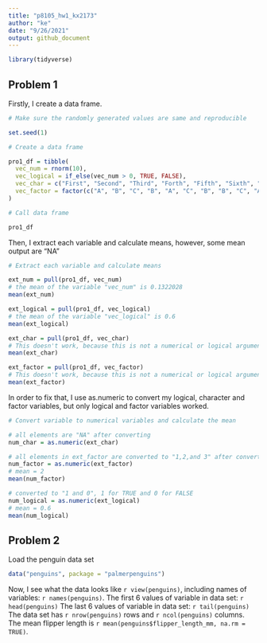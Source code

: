 ```yaml
---
title: "p8105_hw1_kx2173"
author: "ke"
date: "9/26/2021"
output: github_document
---
```


```r
library(tidyverse)
```


## Problem 1

Firstly, I create a data frame.

```r

# Make sure the randomly generated values are same and reproducible

set.seed(1)

# Create a data frame

pro1_df = tibble(
  vec_num = rnorm(10),
  vec_logical = if_else(vec_num > 0, TRUE, FALSE),
  vec_char = c("First", "Second", "Third", "Forth", "Fifth", "Sixth", "Seventh", "Eighth", "Ninth", "Tenth"),
  vec_factor = factor(c("A", "B", "C", "B", "A", "C", "B", "B", "C", "A"))
)

# Call data frame

pro1_df

```

Then, I extract each variable and calculate means, however, some mean output are "NA"

```r

# Extract each variable and calculate means

ext_num = pull(pro1_df, vec_num)
# the mean of the variable "vec_num" is 0.1322028
mean(ext_num)

ext_logical = pull(pro1_df, vec_logical)
# the mean of the variable "vec_logical" is 0.6
mean(ext_logical)

ext_char = pull(pro1_df, vec_char)
# This doesn't work, because this is not a numerical or logical argument
mean(ext_char)

ext_factor = pull(pro1_df, vec_factor)
# This doesn't work, because this is not a numerical or logical argument
mean(ext_factor)

```

In order to fix that, I use as.numeric to convert my logical, character and factor variables, but only logical and factor variables worked.

```r

# Convert variable to numerical variables and calculate the mean

# all elements are "NA" after converting
num_char = as.numeric(ext_char)

# all elements in ext_factor are converted to "1,2,and 3" after converting
num_factor = as.numeric(ext_factor)
# mean = 2
mean(num_factor)

# converted to "1 and 0", 1 for TRUE and 0 for FALSE
num_logical = as.numeric(ext_logical)
# mean = 0.6
mean(num_logical)

```


## Problem 2

Load the penguin data set

```r
data("penguins", package = "palmerpenguins")
```

Now, I see what the data looks like `r view(penguins)`, including names of variables: `r names(penguins)`. 
The first 6 values of variable in data set: `r head(penguins)`
The last 6 values of variable in data set: `r tail(penguins)`
The data set has `r nrow(penguins)` rows and `r ncol(penguins)` columns. 
The mean flipper length is `r mean(penguins$flipper_length_mm, na.rm = TRUE)`.




